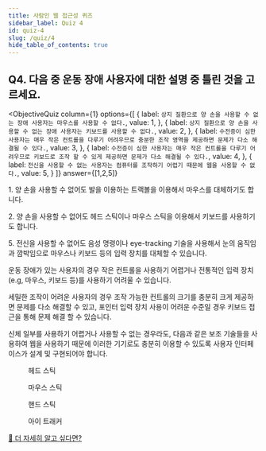```yaml
---
title: 사람인 웹 접근성 퀴즈
sidebar_label: Quiz 4
id: quiz-4
slug: /quiz/4
hide_table_of_contents: true
---
```


## Q4. 다음 중 운동 장애 사용자에 대한 설명 중 틀린 것을 고르세요.


<ObjectiveQuiz
  column={1}
  options={[
    {
      label: `상지 질환으로 양 손을 사용할 수 없는 장애 사용자는 마우스를 사용할 수 없다.`,
      value: 1,
    },
    {
      label: `상지 질환으로 양 손을 사용할 수 없는 장애 사용자는 키보드를 사용할 수 없다.`,
      value: 2,
    },
    {
      label: `수전증이 심한 사용자는 매우 작은 컨트롤을 다루기 어려우므로 충분한 조작 영역을 제공하면 문제가 다소 해결될 수 있다.`,
      value: 3,
    },
    {
      label: `수전증이 심한 사용자는 매우 작은 컨트롤을 다루기 어려우므로 키보드로 조작 할 수 있게 제공하면 문제가 다소 해결될 수 있다.`,
      value: 4,
    },
    {
      label: `전신을 사용할 수 없는 사용자는 컴퓨터를 조작하기 어렵기 때문에 웹을 사용할 수 없다.`,
      value: 5,
    }
  ]}
  answer={[1,2,5]}
>
  <Correct>
    <p>
      1. 양 손을 사용할 수 없어도 발을 이용하는 트랙볼을 이용해서 마우스를 대체하기도 합니다.
    </p>
    <p>
      2. 양 손을 사용할 수 없어도 헤드 스틱이나 마우스 스틱을 이용해서 키보드를 사용하기도
      합니다.
    </p>
    <p>
      5. 전신을 사용할 수 없어도 음성 명령이나 eye-tracking 기술을 사용해서 눈의 움직임과
      깜박임으로 마우스나 키보드 등의 입력 장치를 대체할 수 있습니다.
    </p>
  </Correct>
  <p>
    운동 장애가 있는 사용자의 경우 작은 컨트롤을 사용하기 어렵거나 전통적인 입력 장치(e.g,
    마우스, 키보드 등)를 사용하기 어려울 수 있습니다.
  </p>
  <p>
    세밀한 조작이 어려운 사용자의 경우 조작 가능한 컨트롤의 크기를 충분히 크게 제공하면
    문제를 다소 해결할 수 있고, 포인터 입력 장치 사용이 어려운 수준일 경우 키보드 접근을
    통해 문제 해결 할 수 있습니다.
  </p>
  <p>
    신체 일부를 사용하기 어렵거나 사용할 수 없는 경우라도, 다음과 같은 보조 기술들을
    사용하여 웹을 사용하기 때문에 이러한 기기로도 충분히 이용할 수 있도록 사용자 인터페이스가
    설계 및 구현되어야 합니다.
  </p>
  <div className="flex-column-4">
    <figure>
      <img
      src="../img/a11y/quiz4/head-stick.webp"
      alt="" />
      <figcaption>헤드 스틱</figcaption>
    </figure>
    <figure>
      <img
      src="../img/a11y/quiz4/mouse-stick.webp"
      alt="" />
      <figcaption>마우스 스틱</figcaption>
    </figure>
    <figure>
      <img
      src="../img/a11y/quiz4/hand-stick.webp"
      alt="" />
      <figcaption>핸드 스틱</figcaption>
    </figure>
    <figure>
      <img
      src="../img/a11y/quiz4/eye-tracker.webp"
      alt="" />
      <figcaption>아이 트래커</figcaption>
    </figure>
  </div>
  <a href="https://sri-fe1.notion.site/2-3-c7b10021f627447eb34d485770b08b1e">
    🔎 더 자세히 알고 싶다면?
  </a>
</ObjectiveQuiz>
